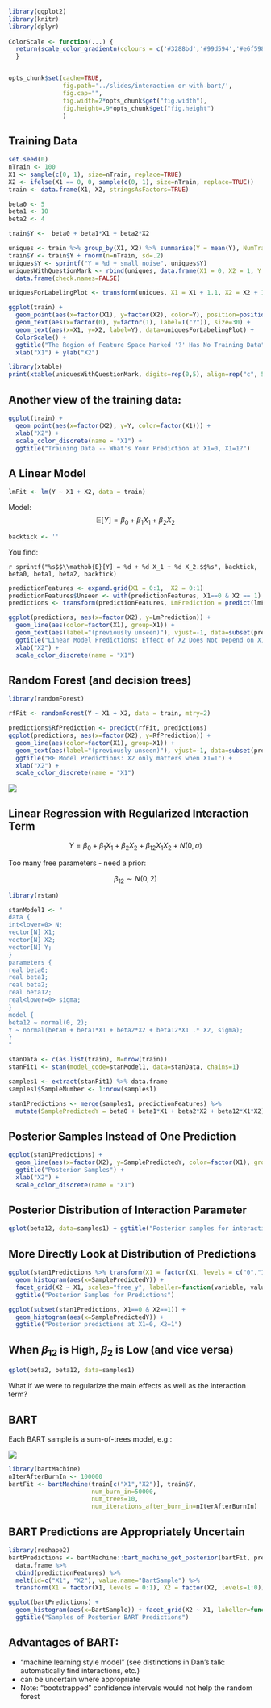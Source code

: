```r
library(ggplot2)
library(knitr)
library(dplyr)
 
ColorScale <- function(...) {
  return(scale_color_gradientn(colours = c('#3288bd','#99d594','#e6f598', '#fee08b', '#fc8d59', '#d53e4f'), na.value="lightgrey", ...))
  }


opts_chunk$set(cache=TRUE,
               fig.path='../slides/interaction-or-with-bart/',
               fig.cap="",
               fig.width=2*opts_chunk$get("fig.width"),
               fig.height=.9*opts_chunk$get("fig.height")
               )

```

## Training Data

```r
set.seed(0)
nTrain <- 100
X1 <- sample(c(0, 1), size=nTrain, replace=TRUE)
X2 <- ifelse(X1 == 0, 0, sample(c(0, 1), size=nTrain, replace=TRUE))
train <- data.frame(X1, X2, stringsAsFactors=TRUE)

beta0 <- 5
beta1 <- 10
beta2 <- 4

train$Y <-  beta0 + beta1*X1 + beta2*X2

uniques <- train %>% group_by(X1, X2) %>% summarise(Y = mean(Y), NumTrain = n())
train$Y <- train$Y + rnorm(n=nTrain, sd=.2)
uniques$Y <- sprintf("Y = %d + small noise", uniques$Y)
uniquesWithQuestionMark <- rbind(uniques, data.frame(X1 = 0, X2 = 1, Y = "?", NumTrain = 0)) %>% rename("N Training Rows:" = NumTrain) %>% 
  data.frame(check.names=FALSE)

uniquesForLabelingPlot <- transform(uniques, X1 = X1 + 1.1, X2 = X2 + 1.1)

ggplot(train) + 
  geom_point(aes(x=factor(X1), y=factor(X2), color=Y), position=position_jitter(.03, .03)) + 
  geom_text(aes(x=factor(0), y=factor(1), label=I("?")), size=30) +
  geom_text(aes(x=X1, y=X2, label=Y), data=uniquesForLabelingPlot) +
  ColorScale() + 
  ggtitle("The Region of Feature Space Marked '?' Has No Training Data") + 
  xlab("X1") + ylab("X2")

```

```r
library(xtable)
print(xtable(uniquesWithQuestionMark, digits=rep(0,5), align=rep("c", 5)), type="html", include.rownames=FALSE)
```

## Another view of the training data:

```r
ggplot(train) +
  geom_point(aes(x=factor(X2), y=Y, color=factor(X1))) +
  xlab("X2") +
  scale_color_discrete(name = "X1") +
  ggtitle("Training Data -- What's Your Prediction at X1=0, X1=1?")
```

## A Linear Model

```r
lmFit <- lm(Y ~ X1 + X2, data = train)
```

Model: $$\mathbb{E}[Y] = \beta_0 + \beta_1 X_1 + \beta_2 X_2$$

```r
backtick <- ''
```

You find:

`r sprintf("%s$$\\mathbb{E}[Y] = %d + %d X_1 + %d X_2.$$%s", backtick, beta0, beta1, beta2, backtick)`

```r
predictionFeatures <- expand.grid(X1 = 0:1,  X2 = 0:1)
predictionFeatures$Unseen <- with(predictionFeatures, X1==0 & X2 == 1)
predictions <- transform(predictionFeatures, LmPrediction = predict(lmFit, predictionFeatures))

ggplot(predictions, aes(x=factor(X2), y=LmPrediction)) + 
  geom_line(aes(color=factor(X1), group=X1)) +  
  geom_text(aes(label="(previously unseen)"), vjust=-1, data=subset(predictions, Unseen)) +  
  ggtitle("Linear Model Predictions: Effect of X2 Does Not Depend on X1") + 
  xlab("X2") +
  scale_color_discrete(name = "X1")

```

## Random Forest (and decision trees)

```r
library(randomForest)
```

```r
rfFit <- randomForest(Y ~ X1 + X2, data = train, mtry=2)
```

```r
predictions$RfPrediction <- predict(rfFit, predictions)
ggplot(predictions, aes(x=factor(X2), y=RfPrediction)) + 
  geom_line(aes(color=factor(X1), group=X1)) +  
  geom_text(aes(label="(previously unseen)"), vjust=-1, data=subset(predictions, Unseen)) +
  ggtitle("RF Model Predictions: X2 only matters when X1=1") + 
  xlab("X2") +
  scale_color_discrete(name = "X1")

```

![](/images/posts/interaction-or-not-trees/tree.png)

## Linear Regression with Regularized Interaction Term

$$Y = \beta_0 + \beta_1 X_1 + \beta_2 X_2 + \beta_{12} X_1 X_2 + N(0,\sigma)$$

Too many free parameters - need a prior:

$$\beta_{12} \sim N(0,2)$$

```r
library(rstan)

stanModel1 <- "
data {
int<lower=0> N;
vector[N] X1;
vector[N] X2;
vector[N] Y;
}
parameters {
real beta0;
real beta1;
real beta2;
real beta12;
real<lower=0> sigma;
}
model {
beta12 ~ normal(0, 2);
Y ~ normal(beta0 + beta1*X1 + beta2*X2 + beta12*X1 .* X2, sigma);
}
"
```


```r
stanData <- c(as.list(train), N=nrow(train))
stanFit1 <- stan(model_code=stanModel1, data=stanData, chains=1)

samples1 <- extract(stanFit1) %>% data.frame
samples1$SampleNumber <- 1:nrow(samples1)

stan1Predictions <- merge(samples1, predictionFeatures) %>% 
  mutate(SamplePredictedY = beta0 + beta1*X1 + beta2*X2 + beta12*X1*X2)
```

## Posterior Samples Instead of One Prediction 

```r
ggplot(stan1Predictions) + 
  geom_line(aes(x=factor(X2), y=SamplePredictedY, color=factor(X1), group=paste(X1, SampleNumber)), alpha=.2) +
  ggtitle("Posterior Samples") + 
  xlab("X2") +
  scale_color_discrete(name = "X1")
```

## Posterior Distribution of Interaction Parameter

```r
qplot(beta12, data=samples1) + ggtitle("Posterior samples for interaction parameter")
```

## More Directly Look at Distribution of Predictions

```r
ggplot(stan1Predictions %>% transform(X1 = factor(X1, levels = c("0","1")), X2 = factor(X2, levels=c("1","0")))) + 
  geom_histogram(aes(x=SamplePredictedY)) + 
  facet_grid(X2 ~ X1, scales="free_y", labeller=function(variable, value) sprintf("%s = %s", variable, value)) + 
  ggtitle("Posterior Samples for Predictions")
```

```r
ggplot(subset(stan1Predictions, X1==0 & X2==1)) + 
  geom_histogram(aes(x=SamplePredictedY)) +
  ggtitle("Posterior predictions at X1=0, X2=1")

```

## When $\beta_{12}$ is High, $\beta_2$ is Low (and vice versa)

```r
qplot(beta2, beta12, data=samples1)
````

What if we were to regularize the main effects as well as the interaction term?

## BART

Each BART sample is a sum-of-trees model, e.g.:

![](/images/posts/interaction-or-not-trees/two-trees.png)

```r
library(bartMachine)
nIterAfterBurnIn <- 100000
bartFit <- bartMachine(train[c("X1","X2")], train$Y, 
                       num_burn_in=50000, 
                       num_trees=10, 
                       num_iterations_after_burn_in=nIterAfterBurnIn)
```

## BART Predictions are Appropriately Uncertain

```r
library(reshape2)
bartPredictions <- bartMachine::bart_machine_get_posterior(bartFit, predictionFeatures[c("X1", "X2")]) %>%
  data.frame %>%
  cbind(predictionFeatures) %>%
  melt(id=c("X1", "X2"), value.name="BartSample") %>%
  transform(X1 = factor(X1, levels = 0:1), X2 = factor(X2, levels=1:0))
```


```r
ggplot(bartPredictions) + 
  geom_histogram(aes(x=BartSample)) + facet_grid(X2 ~ X1, labeller=function(variable, value) sprintf("%s = %s", variable, value))  +
  ggtitle("Samples of Posterior BART Predictions")
```

## Advantages of BART:

- "machine learning style model" (see distinctions in Dan's talk: automatically find interactions, etc.)
- can be uncertain where appropriate
- Note: "bootstrapped" confidence intervals would not help the random forest 